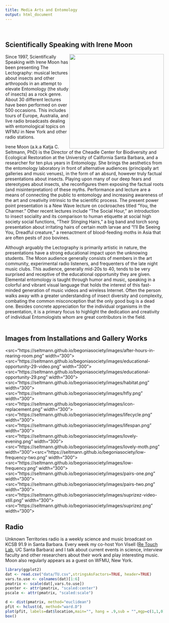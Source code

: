 ```yaml
---
title: Media Arts and Entomology
output: html_document
---
```

<br />

## Scientifically Speaking with Irene Moon
<img align="right" src="https://seltmann.github.io/begoniasociety/images/IreneMoonWeb.jpg" width="300">

Since 1997, Scientifically Speaking with Irene Moon has been presenting The Lectography: musical lectures about insects and other arthropods in an attempt to elevate Entomology (the study of insects) as a rock genre.  About 30 different lectures have been performed on over 500 occasions. This includes tours of Europe, Australia, and live radio broadcasts dealing with entomological topics on WFMU in New York and other radio stations.

Irene Moon (a.k.a Katja C. Seltmann, PhD) is the Director of the Cheadle Center for Biodiversity and Ecological Restoration at the University of California Santa Barbara, and  a researcher for ten plus years in Entomology. She brings the aesthetics from the entomology laboratory in front of alternative audiences (principally art galleries and music venues), in the form of an absurd, however truly factual presentations about insects. Playing upon many of our deep fears and stereotypes about insects, she reconfigures them exposing the factual roots (and misinterpretation) of these myths. Performance and lecture are a means of connecting the public to entomology and increasing awareness of the art and creativity intrinsic to the scientific process. The present power point presentation is a New Wave lecture on cockroaches titled “You, the Charmer.” Other recent lectures include “The Social Hour,” an introduction to insect sociality and its comparison to human etiquette at social high society social functions,  “Their Stinging Hairs,” a big band and torch song presentation about irritating hairs of certain moth larvae and “I’ll Be Seeing You, Dreadful creature,” a reenactment of blood-feeding moths in Asia that are often pests of zoo bovines.

Although arguably the Lectography is primarily artistic in nature, the presentations have a strong educational impact upon the unknowing students.  The Moon audience generally consists of members in the art community, experimental radio listeners, and frequenters of the late night music clubs.  This audience, generally mid-20s to 40, tends to be very surprised and receptive of the educational opportunity they are given.  Elemental entomology is taught through humor and music, speaking in a colorful and vibrant visual language that holds the interest of this fast-minded generation of music videos and wireless Internet.  Often the person walks away with a greater understanding of insect diversity and complexity, combating the common misconception that the only good bug is a dead one.  Besides concrete appreciation for the individual organisms in the presentation, it is a primary focus to highlight the dedication and creativity of individual Entomologists whom are great contributors in the field.
<br />
<br />

## Images from Installations and Gallery Works
<src="https://seltmann.github.io/begoniasociety/images/after-hours-in-rearing-room.png" width="300"><src="https://seltmann.github.io/begoniasociety/images/educational-opportunity-29-video.png" width="300"><src="https://seltmann.github.io/begoniasociety/images/educational-opportunity-29.png" width="300"><src="https://seltmann.github.io/begoniasociety/images/habitat.png" width="300"><src="https://seltmann.github.io/begoniasociety/images/hfly.png" width="300"><src="https://seltmann.github.io/begoniasociety/images/icon-replacement.png" width="300"><src="https://seltmann.github.io/begoniasociety/images/lifecycle.png" width="300"><src="https://seltmann.github.io/begoniasociety/images/lifespan.png" width="300"><src="https://seltmann.github.io/begoniasociety/images/lovely-evening.png" width="300"><src="https://seltmann.github.io/begoniasociety/images/lovely-moth.png" width="300"><src="https://seltmann.github.io/begoniasociety/low-frequency-two.png" width="300"><src="https://seltmann.github.io/begoniasociety/images/low-frequency.png" width="300"><src="https://seltmann.github.io/begoniasociety/images/pairs-one.png" width="300"><src="https://seltmann.github.io/begoniasociety/images/pairs-two.png" width="300"><src="https://seltmann.github.io/begoniasociety/images/suprizez-video-still.png" width="300"><src="https://seltmann.github.io/begoniasociety/images/suprizez.png" width="300">

## Radio
Unknown Territories radio is a weekly science and music broadcast on KCSB 91.9 in Santa Barbara. Every week my co-host Yon Visell ([Re Touch Lab](http://re-touch-lab.com/), UC Santa Barbara) and I talk about current events in science, interview faculty and other researchers about their work and play interesting music. Moon also regularly appears as a guest on WFMU, New York.

```r
library(ggplot2)
dat <- read.csv("data/TU.csv",stringsAsFactors=TRUE, header=TRUE)
vars.to.use <- colnames(dat)[1:6]
pmatrix <- scale(dat[,vars.to.use])
pcenter <- attr(pmatrix, "scaled:center")
pscale <- attr(pmatrix, "scaled:scale")

d <- dist(pmatrix, method="euclidean")
pfit <- hclust(d, method="ward.D")
plot(pfit, labels=dat$location,main="", hang = .9,sub = "",mgp=c(1,1,0),axes = FALSE,cex=2, xlab="Music", ylab="Science", cex.lab=2)
box()
```